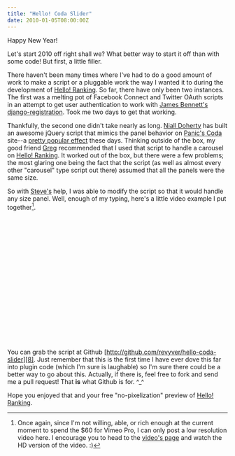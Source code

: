 ```yaml
---
title: "Hello! Coda Slider"
date: 2010-01-05T08:00:00Z
---
```


Happy New Year!

Let's start 2010 off right shall we? What better way to start it off than with some code! But first, a little filler.

There haven't been many times where I've had to do a good amount of work to make a script or a pluggable work the way I wanted it to during the development of [Hello! Ranking][1]. So far, there have only been two instances. The first was a melting pot of Facebook Connect and Twitter OAuth scripts in an attempt to get user authentication to work with [James Bennett's django-registration][2]. Took me two days to get that working.

Thankfully, the second one didn't take nearly as long. [Niall Doherty][3] has built an awesome jQuery script that mimics the panel behavior on [Panic's Coda][4] site--a [pretty popular effect][5] these days. Thinking outside of the box, my good friend [Greg][6] recommended that I used that script to handle a carousel on [Hello! Ranking][1]. It worked out of the box, but there were a few problems; the most glaring one being the fact that the script (as well as almost every other "carousel" type script out there) assumed that all the panels were the same size.

So with [Steve's][7] help, I was able to modify the script so that it would handle any size panel. Well, enough of my typing, here's a little video example I put together[^1].

<object width="510" height="287"><param name="allowfullscreen" value="true" /><param name="allowscriptaccess" value="always" /><param name="movie" value="http://vimeo.com/moogaloop.swf?clip_id=8559024&amp;server=vimeo.com&amp;show_title=1&amp;show_byline=1&amp;show_portrait=0&amp;color=00ADEF&amp;fullscreen=1" /><embed src="http://vimeo.com/moogaloop.swf?clip_id=8559024&amp;server=vimeo.com&amp;show_title=1&amp;show_byline=1&amp;show_portrait=0&amp;color=00ADEF&amp;fullscreen=1" type="application/x-shockwave-flash" allowfullscreen="true" allowscriptaccess="always" width="510" height="287"></embed></object>

You can grab the script at Github [http://github.com/revyver/hello-coda-slider][8]. Just remember that this is the first time I have ever dove this far into plugin code (which I'm sure is laughable) so I'm sure there could be a better way to go about this. Actually, if there is, feel free to fork and send me a pull request! That **is** what Github is for. ^_^

Hope you enjoyed that and your free "no-pixelization" preview of [Hello! Ranking][1].

[^1]: Once again, since I'm not willing, able, or rich enough at the current moment to spend the $60 for Vimeo Pro, I can only post a low resolution video here. I encourage you to head to the [video's page][1] and watch the HD version of the video. :)

[1]: http://hello-ranking.com/
[2]: http://bitbucket.org/ubernostrum/django-registration/
[3]: http://www.ndoherty.biz/demos/coda-slider/2.0/
[4]: http://panic.com/coda/
[5]: http://appzapper.com/
[6]: http://gregnewman.com/
[7]: http://orderedlist.com/
[8]: http://github.com/revyver/hello-coda-slider
